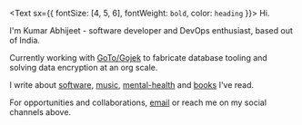 <Text sx={{ fontSize: [4, 5, 6], fontWeight: `bold`, color: `heading` }}>
  Hi.
</Text>

I'm Kumar Abhijeet - software developer and DevOps enthusiast, based out of India.

Currently working with [GoTo/Gojek](https://www.gotocompany.com/en) to fabricate database tooling and solving data encryption at an org scale.

I write about [software](/tags/software), [music](/tags/music), [mental-health](/tags/mental-health) and [books](/tags/book-notes) I've read.

For opportunities and collaborations, [email](mailto:kumarabhijeet1202@gmail.com) or reach me on my social channels above.
